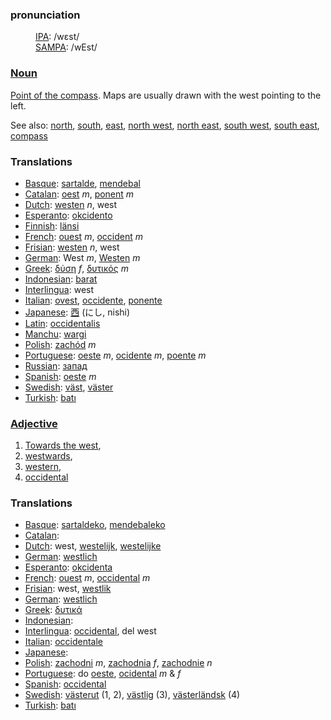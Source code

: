 ===pronunciation===
:[[International Phonetic Alphabet|IPA]]: /wɛst/
:[[SAMPA]]: /wEst/

===[[Noun]]===

[[Point of the compass]]. Maps are usually drawn with the west pointing to the left.

See also: [[north]], [[south]], [[east]], [[north west]], [[north east]], [[south west]], [[south east]], [[compass]]

===Translations===

*[[Basque]]: [[sartalde]], [[mendebal]]
*[[Catalan]]: [[oest]] ''m'', [[ponent]] ''m''
*[[Dutch]]: [[westen]] ''n'', west
*[[Esperanto]]: [[okcidento]]
*[[Finnish]]: [[länsi]]
*[[French]]: [[ouest]] ''m'', [[occident]] ''m''
*[[Frisian]]: [[westen]] ''n'', west
*[[German]]: West ''m'', [[Westen]] ''m''
*[[Greek]]: [[δύση]] ''f'', [[δυτικός]] ''m''
*[[Indonesian]]: [[barat]]
*[[Interlingua]]: west
*[[Italian]]: [[ovest]], [[occidente]], [[ponente]]
*[[Japanese]]: [[西]] (にし, nishi)
*[[Latin]]: [[occidentalis]]
*[[Manchu]]: [[wargi]]
*[[Polish]]: [[zachód]] ''m''
*[[Portuguese]]: [[oeste]] ''m'', [[ocidente]] ''m'', [[poente]] ''m''
*[[Russian]]: [[запад]]
*[[Spanish]]: [[oeste]] ''m''
*[[Swedish]]: [[väst]], [[väster]]
*[[Turkish]]: [[batı]]

===[[Adjective]]===

#[[Towards the west]],
#[[westwards]],
#[[western]],
#[[occidental]]

===Translations===

*[[Basque]]: [[sartaldeko]], [[mendebaleko]]
*[[Catalan]]: [[]]
*[[Dutch]]: west, [[westelijk]], [[westelijke]]
*[[German]]: [[westlich]]
*[[Esperanto]]: [[okcidenta]]
*[[French]]: [[ouest]] ''m'', [[occidental]] ''m''
*[[Frisian]]: west, [[westlik]]
*[[German]]: [[westlich]]
*[[Greek]]: [[δυτικά]]
*[[Indonesian]]: [[]]
*[[Interlingua]]: [[occidental]], del west
*[[Italian]]: [[occidentale]]
*[[Japanese]]: [[]]
*[[Polish]]: [[zachodni]] ''m'', [[zachodnia]] ''f'', [[zachodnie]] ''n''
*[[Portuguese]]: do [[oeste]], [[ocidental]] ''m'' & ''f''
*[[Spanish]]: [[occidental]]
*[[Swedish]]: [[västerut]] (1, 2), [[västlig]] (3), [[västerländsk]] (4)
*[[Turkish]]: [[batı]]
